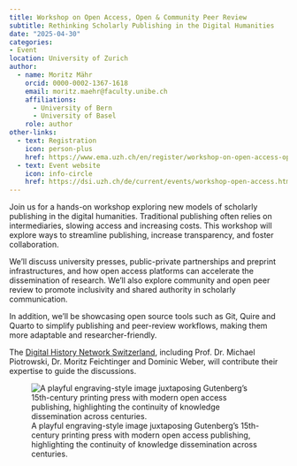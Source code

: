 ```yaml
---
title: Workshop on Open Access, Open & Community Peer Review
subtitle: Rethinking Scholarly Publishing in the Digital Humanities
date: "2025-04-30"
categories:
- Event
location: University of Zurich
author: 
  - name: Moritz Mähr
    orcid: 0000-0002-1367-1618
    email: moritz.maehr@faculty.unibe.ch
    affiliations:
      - University of Bern
      - University of Basel
    role: author
other-links:
  - text: Registration
    icon: person-plus
    href: https://www.ema.uzh.ch/en/register/workshop-on-open-access-open-community-peer-review-rethinking-scholarly-publishing-in-the-digital-humanities.html
  - text: Event website
    icon: info-circle
    href: https://dsi.uzh.ch/de/current/events/workshop-open-access.html
---
```


Join us for a hands-on workshop exploring new models of scholarly publishing in the digital humanities. Traditional publishing often relies on intermediaries, slowing access and increasing costs. This workshop will explore ways to streamline publishing, increase transparency, and foster collaboration. 

We'll discuss university presses, public-private partnerships and preprint infrastructures, and how open access platforms can accelerate the dissemination of research. We'll also explore community and open peer review to promote inclusivity and shared authority in scholarly communication. 

In addition, we'll be showcasing open source tools such as Git, Quire and Quarto to simplify publishing and peer-review workflows, making them more adaptable and researcher-friendly.

The [Digital History Network Switzerland](https://www.digitalhistorynetwork.ch/en/home), including Prof. Dr. Michael Piotrowski, Dr. Moritz Feichtinger and Dominic Weber, will contribute their expertise to guide the discussions.

![A playful engraving-style image juxtaposing Gutenberg’s 15th-century printing press with modern open access publishing, highlighting the continuity of knowledge dissemination across centuries.](DALL·E 2025-03-11 08.43.36 - An engraving-style copperplate illustration of Johannes Gutenberg operating an old printing press, but instead of traditional books, he is printing an.webp){fig-alt="Engraving-style illustration of Johannes Gutenberg operating a historical printing press labeled with his name. Instead of printing traditional books, the press is producing pages with the words \"OPEN ACCESS.\" A modern computer screen and keyboard sit nearby, also displaying the phrase \"OPEN ACCESS\" alongside a stylized \"Q\" logo. A large book on the table bears the same text and Gutenberg’s name, blending elements of early print history with digital open access themes."}